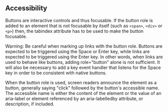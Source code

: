 ## Accessibility

Buttons are interactive controls and thus focusable. If the button role is added to an element that is not focusable by itself (such as `<span>`, `<div>` or `<p>`) then, the tabindex attribute has to be used to make the button focusable.

Warning: Be careful when marking up links with the button role. Buttons are expected to be triggered using the Space or Enter key, while links are expected to be triggered using the Enter key. In other words, when links are used to behave like buttons, adding role="button" alone is not sufficient. It will also be necessary to add a key event handler that listens for the Space key in order to be consistent with native buttons.

When the button role is used, screen readers announce the element as a button, generally saying "click" followed by the button's accessible name. The accessible name is either the content of the element or the value of an aria-label or element referenced by an aria-labelledby attribute, or description, if included.
